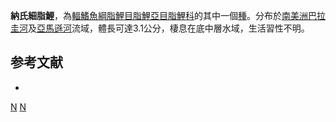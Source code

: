 {{Speciesbox
| taxon = Aphyocharax nattereri
| status = NE
| status_system = IUCN3.1
| authority =  [[Steindachner|Steindachner]], 1882
| synonyms = *''Chirodon nattereri''<br /><small>Steindachner, 1882</small>
*''Chirodon pulcher''<br /><small>Steindachner, 1882</small>
*''Cheirodon steindachneri''<br /><small>Eigenmann & Eigenmann, 1891</small>
}}
'''納氏細脂鯉'''，為[[輻鰭魚綱|輻鰭魚綱]][[脂鯉目|脂鯉目]][[脂鯉亞目|脂鯉亞目]][[脂鯉科|脂鯉科]]的其中一個[[種|種]]。分布於[[南美洲|南美洲]][[巴拉圭河|巴拉圭河]]及[[亞馬遜河|亞馬遜河]]流域，體長可達3.1公分，棲息在底中層水域，生活習性不明。

==参考文献==
{{refbegin}}
*{{FishBase_species|genus=Aphyocharax|species=nattereri |year=2013|month=10}}
{{refend}}

{{Taxonbar|from=Q5593996}}

[[Category:細脂鯉屬|N]]
[[Category:1882年描述的鱼类|N]]


{{魚類小作品}}